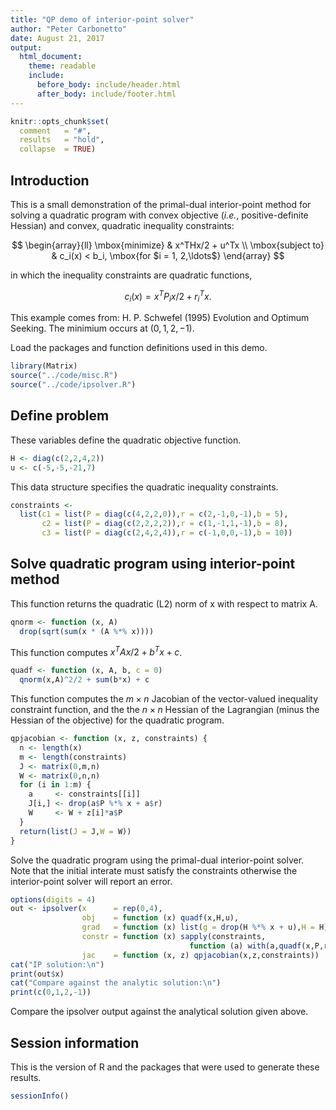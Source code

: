 ```yaml
---
title: "QP demo of interior-point solver"
author: "Peter Carbonetto"
date: August 21, 2017
output:
  html_document:
    theme: readable
    include:
      before_body: include/header.html
      after_body: include/footer.html
---
```


```r
knitr::opts_chunk$set(
  comment   = "#",
  results   = "hold",
  collapse  = TRUE)
```

## Introduction

This is a small demonstration of the primal-dual interior-point method
for solving a quadratic program with convex objective (*i.e.*,
positive-definite Hessian) and convex, quadratic inequality
constraints:

$$
\begin{array}{ll}
\mbox{minimize}   & x^THx/2 + u^Tx \\
\mbox{subject to} & c_i(x) < b_i, \mbox{for $i = 1, 2,\ldots$}
\end{array}
$$

in which the inequality constraints are quadratic functions,

$$
c_i(x) = x^TP_ix/2 + r_i^Tx.
$$

This example comes from: H. P. Schwefel (1995) Evolution and Optimum
Seeking. The minimium occurs at $(0,1,2,-1)$.

Load the packages and function definitions used in this demo.

```r
library(Matrix)
source("../code/misc.R")
source("../code/ipsolver.R")
```

## Define problem

These variables define the quadratic objective function.

```r
H <- diag(c(2,2,4,2))
u <- c(-5,-5,-21,7)
```

This data structure specifies the quadratic inequality constraints.

```r
constraints <-
  list(c1 = list(P = diag(c(4,2,2,0)),r = c(2,-1,0,-1),b = 5),
       c2 = list(P = diag(c(2,2,2,2)),r = c(1,-1,1,-1),b = 8),
       c3 = list(P = diag(c(2,4,2,4)),r = c(-1,0,0,-1),b = 10))
```

## Solve quadratic program using interior-point method

This function returns the quadratic (L2) norm of x with respect to
matrix A.

```r
qnorm <- function (x, A)
  drop(sqrt(sum(x * (A %*% x))))
```

This function computes $x^TAx/2 + b^Tx + c$.

```r
quadf <- function (x, A, b, c = 0)
  qnorm(x,A)^2/2 + sum(b*x) + c
```

This function computes the $m \times n$ Jacobian of the vector-valued
inequality constraint function, and the the $n \times n$ Hessian of
the Lagrangian (minus the Hessian of the objective) for the quadratic
program.

```r
qpjacobian <- function (x, z, constraints) {
  n <- length(x)
  m <- length(constraints)
  J <- matrix(0,m,n)
  W <- matrix(0,n,n)
  for (i in 1:m) {
    a     <- constraints[[i]]
    J[i,] <- drop(a$P %*% x + a$r)
    W     <- W + z[i]*a$P
  }
  return(list(J = J,W = W))
}
```

Solve the quadratic program using the primal-dual interior-point
solver. Note that the initial interate must satisfy the constraints
otherwise the interior-point solver will report an error.

```r
options(digits = 4)
out <- ipsolver(x      = rep(0,4),
                obj    = function (x) quadf(x,H,u),
                grad   = function (x) list(g = drop(H %*% x + u),H = H),
                constr = function (x) sapply(constraints,
                                        function (a) with(a,quadf(x,P,r,-b))),
                jac    = function (x, z) qpjacobian(x,z,constraints))
cat("IP solution:\n")
print(out$x)
cat("Compare against the analytic solution:\n")
print(c(0,1,2,-1))
```

Compare the ipsolver output against the analytical solution given above.

## Session information

This is the version of R and the packages that were used to generate
these results.

```r
sessionInfo()
```
